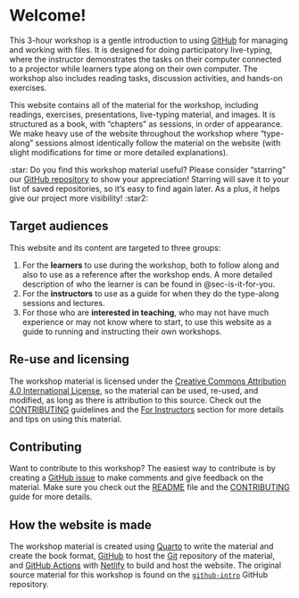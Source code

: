 # Welcome! {.unnumbered}

This 3-hour workshop is a gentle introduction to using [GitHub](https://github.com/) for
managing and working with files. It is designed for doing participatory
live-typing, where the instructor demonstrates the tasks on their
computer connected to a projector while learners type along on their own
computer. The workshop also includes reading tasks, discussion
activities, and hands-on exercises.

This website contains all of the material for the workshop, including
readings, exercises, presentations, live-typing material, and images. It
is structured as a book, with "chapters" as sessions, in order of
appearance. We make heavy use of the website throughout the workshop where
"type-along" sessions almost identically follow the material on the
website (with slight modifications for time or more detailed
explanations).

<!-- TODO: Convert this into an includes snippet? -->

::: {.callout-tip appearance="minimal"}
:star: Do you find this workshop material useful? Please consider
"starring" our [GitHub
repository](https://github.com/rostools/github-intro/) to show your
appreciation! Starring will save it to your list of saved repositories,
so it’s easy to find again later. As a plus, it helps give our project
more visibility! :star2:
:::

## Target audiences

This website and its content are targeted to three groups:

1.  For the **learners** to use during the workshop, both to follow along
    and also to use as a reference after the
    workshop ends. A more detailed description of who the learner is can
    be found in @sec-is-it-for-you.
2.  For the **instructors** to use as a guide for when they do the
    type-along sessions and lectures.
3.  For those who are **interested in teaching**, who may not have much
    experience or may not know where to start, to use this website as a
    guide to running and instructing their own workshops.

## Re-use and licensing

The workshop material is licensed under the [Creative Commons Attribution
4.0 International
License](https://creativecommons.org/licenses/by/4.0/), so the material
can be used, re-used, and modified, as long as there is attribution to
this source. Check out the
[CONTRIBUTING](https://github.com/rostools/github-intro/blob/main/CONTRIBUTING.md)
guidelines and the [For Instructors](/appendix/for-instructors.qmd)
section for more details and tips on using this material.

## Contributing

Want to contribute to this workshop? The easiest way to
contribute is by creating a [GitHub
issue](https://github.com/rostools/github-intro/issues/new) to make
comments and give feedback on the material. Make sure you check out the
[README](https://github.com/rostools/github-intro/blob/main/README.md)
file and the
[CONTRIBUTING](https://github.com/rostools/github-intro/blob/main/CONTRIBUTING.md)
guide for more details.

## How the website is made

The workshop material is created using [Quarto](https://quarto.org) to
write the material and create the book format,
[GitHub](https://github.com/) to host the [Git](https://git-scm.com/)
repository of the material, and [GitHub
Actions](https://github.com/features/actions) with
[Netlify](https://www.netlify.com/) to build and host the website. The
original source material for this workshop is found on the
[`github-intro`](https://github.com/rostools/github-intro) GitHub
repository.
